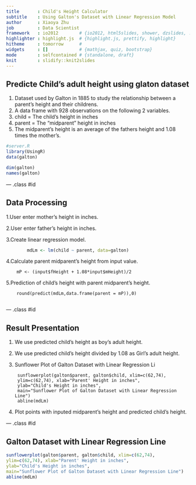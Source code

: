 ```yaml
---
title       : Child's Height Calculator 
subtitle    : Using Galton's Dataset with Linear Regression Model
author      : Xiaoya Zhu
job         : Data Scientist
framework   : io2012        # {io2012, html5slides, shower, dzslides, ...}
highlighter : highlight.js  # {highlight.js, prettify, highlight}
hitheme     : tomorrow      # 
widgets     : []            # {mathjax, quiz, bootstrap}
mode        : selfcontained # {standalone, draft}
knit        : slidify::knit2slides
---
```


## Predicte Child's adult height using glaton dataset

1. Dataset used by Galton in 1885 to study the relationship between a parent's height and their childrens.
2. A data frame with 928 observations on the following 2 variables.
3. child = The child's height in inches
4. parent = The “midparent” height in inches
5. The midparent's height is an average of the fathers height and 1.08 times the mother's.
```r
#server.R
library(UsingR)
data(galton)
```
```r
dim(galton)
names(galton)
```

--- .class #id 

## Data Processing

1.User enter mother's height in inches.

2.User enter father's height in inches.

3.Create linear regression model.

```r
        mdLm <- lm(child ~ parent, data=galton)
```

4.Calculate parent midparent's height from input value.

        mP <- (input$fHeight + 1.08*input$mHeight)/2
5.Prediction of child's height with parent midparent's height.

        round(predict(mdLm,data.frame(parent = mP)),0)
        

      

--- .class #id 

## Result Presentation

1. We use predicted child's height as boy's adult height.
2. We use predicted child's height divided by 1.08 as Girl's adult height.
3. Sunflower Plot of Galton Dataset with Linear Regression Li

        sunflowerplot(galton$parent, galton$child, xlim=c(62,74), 
        ylim=c(62,74), xlab="Parent' Height in inches", 
        ylab="Child's Height in inches",
        main="Sunflower Plot of Galton Dataset with Linear Regression Line")
        abline(mdLm)
        
4. Plot points with inputed midparent's height and predicted child's height.


--- .class #id 


## Galton Dataset with Linear Regression Line

```r
sunflowerplot(galton$parent, galton$child, xlim=c(62,74), 
ylim=c(62,74), xlab="Parent' Height in inches", 
ylab="Child's Height in inches",
main="Sunflower Plot of Galton Dataset with Linear Regression Line")
abline(mdLm)
```




